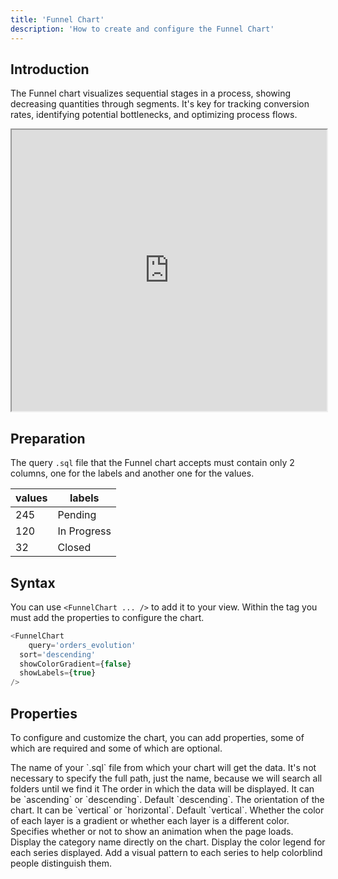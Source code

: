 ```yaml
---
title: 'Funnel Chart'
description: 'How to create and configure the Funnel Chart'
---
```


## Introduction
The Funnel chart visualizes sequential stages in a process, showing decreasing quantities through segments. It's key for tracking conversion rates, identifying potential bottlenecks, and optimizing process flows.

<iframe class="rounded-xl" src="http://localhost:3001/visualizations/funnel" width="100%" height="450"> </iframe>

## Preparation
The query `.sql` file that the Funnel chart accepts must contain only 2 columns, one for the labels and another one for the values.

| values   | labels      |
| -------- | ----------- |
| 245      | Pending     |
| 120      | In Progress |
| 32       | Closed      |

## Syntax
You can use `<FunnelChart ... />` to add it to your view. Within the tag you must add the properties to configure the chart.

``` js
<FunnelChart
	query='orders_evolution'
  sort='descending'
  showColorGradient={false}
  showLabels={true}
/>
```

## Properties
To configure and customize the chart, you can add properties, some of which are required and some of which are optional.

<ParamField path="query" type="string" required>
    The name of your `.sql` file from which your chart will get the data. It's not necessary to specify the full path, just the name, because we will search all folders until we find it
</ParamField>

<ParamField path="sort" type="string" required>
    The order in which the data will be displayed. It can be `ascending` or `descending`. Default `descending`.
</ParamField>

<ParamField path="orientation" type="string" required>
    The orientation of the chart. It can be `vertical` or `horizontal`. Default `vertical`.
</ParamField>

<ParamField path="showColorGradient" type="boolean">
    Whether the color of each layer is a gradient or whether each layer is a different color.
</ParamField>

<ParamField path="animation" type="boolean">
    Specifies whether or not to show an animation when the page loads.
</ParamField>

<ParamField path="showLabels" type="boolean">
    Display the category name directly on the chart.
</ParamField>

<ParamField path="showLegend" type="boolean">
    Display the color legend for each series displayed.
</ParamField>

<ParamField path="showDecal" type="boolean">
    Add a visual pattern to each series to help colorblind people distinguish them.
</ParamField>

